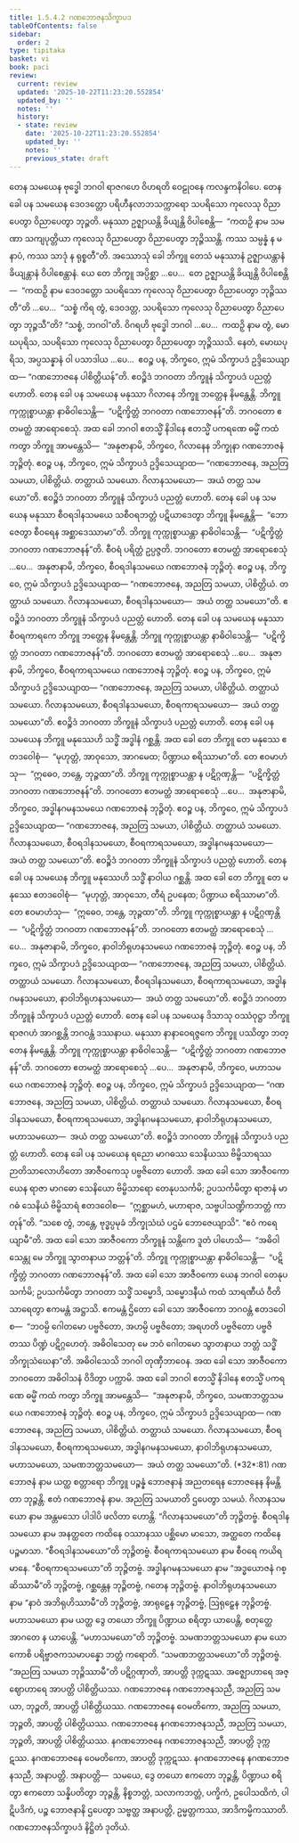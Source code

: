 ```yaml
---
title: 1.5.4.2 ဂဏဘောဇနသိက္ခာပဒ
tableOfContents: false
sidebar:
  order: 2
type: tipitaka
basket: vi
book: paci
review:
  current: review
  updated: '2025-10-22T11:23:20.552854'
  updated_by: ''
  notes: ''
  history:
  - state: review
    date: '2025-10-22T11:23:20.552854'
    updated_by: ''
    notes: ''
    previous_state: draft
---
```



<ReviewStatus review={frontmatter.review} showDetails={true} />

<HypothesisAnnotation frontmatter={frontmatter} />

<DynamicBreadcrumb />

<Division number="209" book="paci" e="ch" v="2" p="97">

<Paragraph number="678" book="paci">
တေန သမယေန ဗုဒ္ဓေါ ဘဂဝါ ရာဇဂဟေ ဝိဟရတိ ဝေဠုဝနေ ကလန္ဒကနိဝါပေ. တေန ခေါ ပန သမယေန ဒေဝဒတ္တော ပရိဟီနလာဘသက္ကာရော သပရိသော ကုလေသု ဝိညာပေတွာ ဝိညာပေတွာ ဘုဉ္ဇတိ. မနုဿာ ဥဇ္ဈာယန္တိ ခိယျန္တိ ဝိပါစေန္တိ—  “ကထဉှိ နာမ သမဏာ သကျပုတ္တိယာ ကုလေသု ဝိညာပေတွာ ဝိညာပေတွာ ဘုဉ္ဇိဿန္တိ. ကဿ သမ္ပန္နံ န မနာပံ, ကဿ သာဒုံ န ရုစ္စတီ”တိ.
</Paragraph>

<Paragraph number="679" book="paci">
အဿောသုံ ခေါ ဘိက္ခူ တေသံ မနုဿာနံ ဥဇ္ဈာယန္တာနံ ခိယျန္တာနံ ဝိပါစေန္တာနံ. ယေ တေ ဘိက္ခူ အပ္ပိစ္ဆာ …ပေ…  တေ ဥဇ္ဈာယန္တိ ခိယျန္တိ ဝိပါစေန္တိ—  “ကထဉှိ နာမ ဒေဝဒတ္တော သပရိသော ကုလေသု ဝိညာပေတွာ ဝိညာပေတွာ ဘုဉ္ဇိဿတီ”တိ …ပေ…  “သစ္စံ ကိရ တွံ, ဒေဝဒတ္တ, သပရိသော ကုလေသု ဝိညာပေတွာ ဝိညာပေတွာ ဘုဉ္ဇသီ”တိ? “သစ္စံ, ဘဂဝါ”တိ. ဝိဂရဟိ ဗုဒ္ဓေါ ဘဂဝါ …ပေ…  ကထဉှိ နာမ တွံ, မောဃပုရိသ, သပရိသော ကုလေသု ဝိညာပေတွာ ဝိညာပေတွာ ဘုဉ္ဇိဿသိ. နေတံ, မောဃပုရိသ, အပ္ပသန္နာနံ ဝါ ပသာဒါယ …ပေ…  ဧဝဉ္စ ပန, ဘိက္ခဝေ, ဣမံ သိက္ခာပဒံ ဥဒ္ဒိသေယျာထ—
</Paragraph>

<Paragraph number="680" book="paci">
<Emphasis>“ဂဏဘောဇနေ ပါစိတ္တိယန်”</Emphasis>တိ.
</Paragraph>

<Paragraph number="681" book="paci">
ဧဝဉ္စိဒံ ဘဂဝတာ ဘိက္ခူနံ သိက္ခာပဒံ ပညတ္တံ ဟောတိ.
</Paragraph>

</Division>
<Division number="210" book="paci" e="ch" v="2" p="98">

<Paragraph number="682" book="paci">
တေန ခေါ ပန သမယေန မနုဿာ ဂိလာနေ ဘိက္ခူ ဘတ္တေန နိမန္တေန္တိ. ဘိက္ခူ ကုက္ကုစ္စာယန္တာ နာဓိဝါသေန္တိ—  “ပဋိက္ခိတ္တံ ဘဂဝတာ ဂဏဘောဇနန်”တိ. ဘဂဝတော ဧတမတ္ထံ အာရောစေသုံ. အထ ခေါ ဘဂဝါ ဧတသ္မိံ နိဒါနေ ဧတသ္မိံ ပကရဏေ ဓမ္မိံ ကထံ ကတွာ ဘိက္ခူ အာမန္တေသိ—  “အနုဇာနာမိ, ဘိက္ခဝေ, ဂိလာနေန ဘိက္ခုနာ ဂဏဘောဇနံ ဘုဉ္ဇိတုံ. ဧဝဉ္စ ပန, ဘိက္ခဝေ, ဣမံ သိက္ခာပဒံ ဥဒ္ဒိသေယျာထ—
</Paragraph>

<Paragraph number="683" book="paci">
<Emphasis>“ဂဏဘောဇနေ, အညတြ သမယာ, ပါစိတ္တိယံ. တတ္ထာယံ သမယော. ဂိလာနသမယော—  အယံ တတ္ထ သမယော”</Emphasis>တိ.
</Paragraph>

<Paragraph number="684" book="paci">
ဧဝဉ္စိဒံ ဘဂဝတာ ဘိက္ခူနံ သိက္ခာပဒံ ပညတ္တံ ဟောတိ.
</Paragraph>

</Division>
<Division number="211" book="paci" e="ch" v="2" p="98">

<Paragraph number="685" book="paci">
တေန ခေါ ပန သမယေန မနုဿာ စီဝရဒါနသမယေ သစီဝရဘတ္တံ ပဋိယာဒေတွာ ဘိက္ခူ နိမန္တေန္တိ—  “ဘောဇေတွာ စီဝရေန အစ္ဆာဒေဿာမာ”တိ. ဘိက္ခူ ကုက္ကုစ္စာယန္တာ နာဓိဝါသေန္တိ—  “ပဋိက္ခိတ္တံ ဘဂဝတာ ဂဏဘောဇနန်”တိ. စီဝရံ ပရိတ္တံ ဥပ္ပဇ္ဇတိ. ဘဂဝတော ဧတမတ္ထံ အာရောစေသုံ …ပေ…  အနုဇာနာမိ, ဘိက္ခဝေ, စီဝရဒါနသမယေ ဂဏဘောဇနံ ဘုဉ္ဇိတုံ. ဧဝဉ္စ ပန, ဘိက္ခဝေ, ဣမံ သိက္ခာပဒံ ဥဒ္ဒိသေယျာထ—
</Paragraph>

<Paragraph number="686" book="paci">
<Emphasis>“ဂဏဘောဇနေ, အညတြ သမယာ, ပါစိတ္တိယံ. တတ္ထာယံ သမယော. ဂိလာနသမယော, စီဝရဒါနသမယော—  အယံ တတ္ထ သမယော”</Emphasis>တိ.
</Paragraph>

<Paragraph number="687" book="paci">
ဧဝဉ္စိဒံ ဘဂဝတာ ဘိက္ခူနံ သိက္ခာပဒံ ပညတ္တံ ဟောတိ.
</Paragraph>

</Division>
<Division number="212" book="paci" e="ch" v="2" p="98">

<Paragraph number="688" book="paci">
တေန ခေါ ပန သမယေန မနုဿာ စီဝရကာရကေ ဘိက္ခူ ဘတ္တေန နိမန္တေန္တိ. ဘိက္ခူ ကုက္ကုစ္စာယန္တာ နာဓိဝါသေန္တိ—  “ပဋိက္ခိတ္တံ ဘဂဝတာ ဂဏဘောဇနန်”တိ. ဘဂဝတော ဧတမတ္ထံ အာရောစေသုံ …ပေ…  အနုဇာနာမိ, ဘိက္ခဝေ, စီဝရကာရသမယေ ဂဏဘောဇနံ ဘုဉ္ဇိတုံ. ဧဝဉ္စ ပန, ဘိက္ခဝေ, ဣမံ သိက္ခာပဒံ ဥဒ္ဒိသေယျာထ—
</Paragraph>

<Paragraph number="689" book="paci">
<Emphasis>“ဂဏဘောဇနေ, အညတြ သမယာ, ပါစိတ္တိယံ. တတ္ထာယံ သမယော. ဂိလာနသမယော, စီဝရဒါနသမယော, စီဝရကာရသမယော—  အယံ တတ္ထ သမယော”</Emphasis>တိ.
</Paragraph>

<Paragraph number="690" book="paci">
ဧဝဉ္စိဒံ ဘဂဝတာ ဘိက္ခူနံ သိက္ခာပဒံ ပညတ္တံ ဟောတိ.
</Paragraph>

</Division>
<Division number="213" book="paci" e="ch" v="2" p="99">

<Paragraph number="691" book="paci">
တေန ခေါ ပန သမယေန ဘိက္ခူ မနုဿေဟိ သဒ္ဓိံ အဒ္ဓါနံ ဂစ္ဆန္တိ. အထ ခေါ တေ ဘိက္ခူ တေ မနုဿေ ဧတဒဝေါစုံ—  “မုဟုတ္တံ, အာဝုသော, အာဂမေထ; ပိဏ္ဍာယ စရိဿာမာ”တိ. တေ ဧဝမာဟံသု—  “ဣဓေဝ, ဘန္တေ, ဘုဉ္ဇထာ”တိ. ဘိက္ခူ ကုက္ကုစ္စာယန္တာ န ပဋိဂ္ဂဏှန္တိ—  “ပဋိက္ခိတ္တံ ဘဂဝတာ ဂဏဘောဇနန်”တိ. ဘဂဝတော ဧတမတ္ထံ အာရောစေသုံ …ပေ…  အနုဇာနာမိ, ဘိက္ခဝေ, အဒ္ဓါနဂမနသမယေ ဂဏဘောဇနံ ဘုဉ္ဇိတုံ. ဧဝဉ္စ ပန, ဘိက္ခဝေ, ဣမံ သိက္ခာပဒံ ဥဒ္ဒိသေယျာထ—
</Paragraph>

<Paragraph number="692" book="paci">
<Emphasis>“ဂဏဘောဇနေ, အညတြ သမယာ, ပါစိတ္တိယံ. တတ္ထာယံ သမယော. ဂိလာနသမယော, စီဝရဒါနသမယော, စီဝရကာရသမယော, အဒ္ဓါနဂမနသမယော—  အယံ တတ္ထ သမယော”</Emphasis>တိ.
</Paragraph>

<Paragraph number="693" book="paci">
ဧဝဉ္စိဒံ ဘဂဝတာ ဘိက္ခူနံ သိက္ခာပဒံ ပညတ္တံ ဟောတိ.
</Paragraph>

</Division>
<Division number="214" book="paci" e="ch" v="2" p="99">

<Paragraph number="694" book="paci">
တေန ခေါ ပန သမယေန ဘိက္ခူ မနုဿေဟိ သဒ္ဓိံ နာဝါယ ဂစ္ဆန္တိ. အထ ခေါ တေ ဘိက္ခူ တေ မနုဿေ ဧတဒဝေါစုံ—  “မုဟုတ္တံ, အာဝုသော, တီရံ ဥပနေထ; ပိဏ္ဍာယ စရိဿာမာ”တိ. တေ ဧဝမာဟံသု—  “ဣဓေဝ, ဘန္တေ, ဘုဉ္ဇထာ”တိ. ဘိက္ခူ ကုက္ကုစ္စာယန္တာ န ပဋိဂ္ဂဏှန္တိ—  “ပဋိက္ခိတ္တံ ဘဂဝတာ ဂဏဘောဇနန်”တိ. ဘဂဝတော ဧတမတ္ထံ အာရောစေသုံ …ပေ…  အနုဇာနာမိ, ဘိက္ခဝေ, နာဝါဘိရုဟနသမယေ ဂဏဘောဇနံ ဘုဉ္ဇိတုံ. ဧဝဉ္စ ပန, ဘိက္ခဝေ, ဣမံ သိက္ခာပဒံ ဥဒ္ဒိသေယျာထ—
</Paragraph>

<Paragraph number="695" book="paci">
<Emphasis>“ဂဏဘောဇနေ, အညတြ သမယာ, ပါစိတ္တိယံ. တတ္ထာယံ သမယော. ဂိလာနသမယော, စီဝရဒါနသမယော, စီဝရကာရသမယော, အဒ္ဓါနဂမနသမယော, နာဝါဘိရုဟနသမယော—  အယံ တတ္ထ သမယော”</Emphasis>တိ.
</Paragraph>

<Paragraph number="696" book="paci">
ဧဝဉ္စိဒံ ဘဂဝတာ ဘိက္ခူနံ သိက္ခာပဒံ ပညတ္တံ ဟောတိ.
</Paragraph>

</Division>
<Division number="215" book="paci" e="ch" v="2" p="100">

<Paragraph number="697" book="paci">
တေန ခေါ ပန သမယေန ဒိသာသု ဝဿံဝုဋ္ဌာ ဘိက္ခူ ရာဇဂဟံ အာဂစ္ဆန္တိ ဘဂဝန္တံ ဒဿနာယ. မနုဿာ နာနာဝေရဇ္ဇကေ ဘိက္ခူ ပဿိတွာ ဘတ္တေန နိမန္တေန္တိ. ဘိက္ခူ ကုက္ကုစ္စာယန္တာ နာဓိဝါသေန္တိ—  “ပဋိက္ခိတ္တံ ဘဂဝတာ ဂဏဘောဇနန်”တိ. ဘဂဝတော ဧတမတ္ထံ အာရောစေသုံ …ပေ…  အနုဇာနာမိ, ဘိက္ခဝေ, မဟာသမယေ ဂဏဘောဇနံ ဘုဉ္ဇိတုံ. ဧဝဉ္စ ပန, ဘိက္ခဝေ, ဣမံ သိက္ခာပဒံ ဥဒ္ဒိသေယျာထ—
</Paragraph>

<Paragraph number="698" book="paci">
<Emphasis>“ဂဏဘောဇနေ, အညတြ သမယာ, ပါစိတ္တိယံ. တတ္ထာယံ သမယော. ဂိလာနသမယော, စီဝရဒါနသမယော, စီဝရကာရသမယော, အဒ္ဓါနဂမနသမယော, နာဝါဘိရုဟနသမယော, မဟာသမယော—  အယံ တတ္ထ သမယော”</Emphasis>တိ.
</Paragraph>

<Paragraph number="699" book="paci">
ဧဝဉ္စိဒံ ဘဂဝတာ ဘိက္ခူနံ သိက္ခာပဒံ ပညတ္တံ ဟောတိ.
</Paragraph>

</Division>
<Division number="216" book="paci" e="ch" v="2" p="100">

<Paragraph number="700" book="paci">
တေန ခေါ ပန သမယေန ရညော မာဂဓဿ သေနိယဿ ဗိမ္ဗိသာရဿ ဉာတိသာလောဟိတော အာဇီဝကေသု ပဗ္ဗဇိတော ဟောတိ. အထ ခေါ သော အာဇီဝကော ယေန ရာဇာ မာဂဓော သေနိယော ဗိမ္ဗိသာရော တေနုပသင်္ကမိ; ဥပသင်္ကမိတွာ ရာဇာနံ မာဂဓံ သေနိယံ ဗိမ္ဗိသာရံ ဧတဒဝေါစ—  “ဣစ္ဆာမဟံ, မဟာရာဇ, သဗ္ဗပါသဏ္ဍိကဘတ္တံ ကာတုန်”တိ. “သစေ တွံ, ဘန္တေ, ဗုဒ္ဓပ္ပမုခံ ဘိက္ခုသံဃံ ပဌမံ ဘောဇေယျာသိ”. “ဧဝံ ကရေယျာမီ”တိ. အထ ခေါ သော အာဇီဝကော ဘိက္ခူနံ သန္တိကေ ဒူတံ ပါဟေသိ—  “အဓိဝါသေန္တု မေ ဘိက္ခူ သွာတနာယ ဘတ္တန်”တိ. ဘိက္ခူ ကုက္ကုစ္စာယန္တာ နာဓိဝါသေန္တိ—  “ပဋိက္ခိတ္တံ ဘဂဝတာ ဂဏဘောဇနန်”တိ. အထ ခေါ သော အာဇီဝကော ယေန ဘဂဝါ တေနုပသင်္ကမိ; ဥပသင်္ကမိတွာ ဘဂဝတာ သဒ္ဓိံ သမ္မောဒိ, သမ္မောဒနီယံ ကထံ သာရဏီယံ ဝီတိသာရေတွာ ဧကမန္တံ အဋ္ဌာသိ. ဧကမန္တံ ဌိတော ခေါ သော အာဇီဝကော ဘဂဝန္တံ ဧတဒဝေါစ—  “ဘဝမ္ပိ ဂေါတမော ပဗ္ဗဇိတော, အဟမ္ပိ ပဗ္ဗဇိတော; အရဟတိ ပဗ္ဗဇိတော ပဗ္ဗဇိတဿ ပိဏ္ဍံ ပဋိဂ္ဂဟေတုံ. အဓိဝါသေတု မေ ဘဝံ ဂေါတမော သွာတနာယ ဘတ္တံ သဒ္ဓိံ ဘိက္ခုသံဃေနာ”တိ. အဓိဝါသေသိ ဘဂဝါ တုဏှီဘာဝေန. အထ ခေါ သော အာဇီဝကော ဘဂဝတော အဓိဝါသနံ ဝိဒိတွာ ပက္ကာမိ. အထ ခေါ ဘဂဝါ ဧတသ္မိံ နိဒါနေ ဧတသ္မိံ ပကရဏေ ဓမ္မိံ ကထံ ကတွာ ဘိက္ခူ အာမန္တေသိ—  “အနုဇာနာမိ, ဘိက္ခဝေ, သမဏဘတ္တသမယေ ဂဏဘောဇနံ ဘုဉ္ဇိတုံ. ဧဝဉ္စ ပန, ဘိက္ခဝေ, ဣမံ သိက္ခာပဒံ ဥဒ္ဒိသေယျာထ—
</Paragraph>

</Division>
<Division number="217" book="paci" e="ch" v="2" p="101">

<Paragraph number="701" book="paci">
<Emphasis>ဂဏဘောဇနေ, အညတြ သမယာ, ပါစိတ္တိယံ. တတ္ထာယံ သမယော. ဂိလာနသမယော, စီဝရဒါနသမယော, စီဝရကာရသမယော, အဒ္ဓါနဂမနသမယော, နာဝါဘိရုဟနသမယော, မဟာသမယော, သမဏဘတ္တသမယော—  အယံ တတ္ထ သမယော”</Emphasis>တိ. (*32*:<Emphasis>81</Emphasis>)
</Paragraph>

</Division>
<Division number="218" book="paci" e="ch" v="2" p="101">

<Paragraph number="702" book="paci">
<Emphasis>ဂဏဘောဇနံ</Emphasis> နာမ ယတ္ထ စတ္တာရော ဘိက္ခူ ပဉ္စန္နံ ဘောဇနာနံ အညတရေန ဘောဇနေန နိမန္တိတာ ဘုဉ္ဇန္တိ. ဧတံ ဂဏဘောဇနံ နာမ.
</Paragraph>

<Paragraph number="703" book="paci">
<Emphasis>အညတြ သမယာ</Emphasis>တိ ဌပေတွာ သမယံ.
</Paragraph>

<Paragraph number="704" book="paci">
<Emphasis>ဂိလာနသမယော</Emphasis> နာမ အန္တမသော ပါဒါပိ ဖလိတာ ဟောန္တိ. “ဂိလာနသမယော”တိ ဘုဉ္ဇိတဗ္ဗံ.
</Paragraph>

<Paragraph number="705" book="paci">
<Emphasis>စီဝရဒါနသမယော</Emphasis> နာမ အနတ္ထတေ ကထိနေ ဝဿာနဿ ပစ္ဆိမော မာသော, အတ္ထတေ ကထိနေ ပဉ္စမာသာ. “စီဝရဒါနသမယော”တိ ဘုဉ္ဇိတဗ္ဗံ.
</Paragraph>

<Paragraph number="706" book="paci">
<Emphasis>စီဝရကာရသမယော</Emphasis> နာမ စီဝရေ ကယိရမာနေ. “စီဝရကာရသမယော”တိ ဘုဉ္ဇိတဗ္ဗံ.
</Paragraph>

<Paragraph number="707" book="paci">
<Emphasis>အဒ္ဓါနဂမနသမယော</Emphasis> နာမ “အဒ္ဓယောဇနံ ဂစ္ဆိဿာမီ”တိ ဘုဉ္ဇိတဗ္ဗံ, ဂစ္ဆန္တေန ဘုဉ္ဇိတဗ္ဗံ, ဂတေန ဘုဉ္ဇိတဗ္ဗံ.
</Paragraph>

<Paragraph number="708" book="paci">
<Emphasis>နာဝါဘိရုဟနသမယော</Emphasis> နာမ “နာဝံ အဘိရုဟိဿာမီ”တိ ဘုဉ္ဇိတဗ္ဗံ, အာရုဠှေန ဘုဉ္ဇိတဗ္ဗံ, ဩရုဠှေန ဘုဉ္ဇိတဗ္ဗံ.
</Paragraph>

<Paragraph number="709" book="paci">
<Emphasis>မဟာသမယော</Emphasis> နာမ ယတ္ထ ဒွေ တယော ဘိက္ခူ ပိဏ္ဍာယ စရိတွာ ယာပေန္တိ, စတုတ္ထေ အာဂတေ န ယာပေန္တိ. “မဟာသမယော”တိ ဘုဉ္ဇိတဗ္ဗံ.
</Paragraph>

<Paragraph number="710" book="paci">
<Emphasis>သမဏဘတ္တသမယော</Emphasis> နာမ ယော ကောစိ ပရိဗ္ဗာဇကသမာပန္နော ဘတ္တံ ကရောတိ. “သမဏဘတ္တသမယော”တိ ဘုဉ္ဇိတဗ္ဗံ.
</Paragraph>

<Paragraph number="711" book="paci">
“အညတြ သမယာ ဘုဉ္ဇိဿာမီ”တိ ပဋိဂ္ဂဏှာတိ, အာပတ္တိ ဒုက္ကဋဿ. အဇ္ဈောဟာရေ အဇ္ဈောဟာရေ အာပတ္တိ ပါစိတ္တိယဿ.
</Paragraph>

</Division>
<Division number="219" book="paci" e="ch" v="2" p="101">

<Paragraph number="712" book="paci">
ဂဏဘောဇနေ ဂဏဘောဇနသညီ, အညတြ သမယာ, ဘုဉ္ဇတိ, အာပတ္တိ ပါစိတ္တိယဿ. ဂဏဘောဇနေ ဝေမတိကော, အညတြ သမယာ, ဘုဉ္ဇတိ, အာပတ္တိ ပါစိတ္တိယဿ. ဂဏဘောဇနေ နဂဏဘောဇနသညီ, အညတြ သမယာ, ဘုဉ္ဇတိ, အာပတ္တိ ပါစိတ္တိယဿ.
</Paragraph>

<Paragraph number="713" book="paci">
နဂဏဘောဇနေ ဂဏဘောဇနသညီ, အာပတ္တိ ဒုက္ကဋဿ. နဂဏဘောဇနေ ဝေမတိကော, အာပတ္တိ ဒုက္ကဋဿ. နဂဏဘောဇနေ နဂဏဘောဇနသညီ, အနာပတ္တိ.
</Paragraph>

</Division>
<Division number="220" book="paci" e="ch" v="2" p="102">

<Paragraph number="714" book="paci">
အနာပတ္တိ—  သမယေ, ဒွေ တယော ဧကတော ဘုဉ္ဇန္တိ, ပိဏ္ဍာယ စရိတွာ ဧကတော သန္နိပတိတွာ ဘုဉ္ဇန္တိ, နိစ္စဘတ္တံ, သလာကဘတ္တံ, ပက္ခိကံ, ဥပေါသထိကံ, ပါဋိပဒိကံ, ပဉ္စ ဘောဇနာနိ ဌပေတွာ သဗ္ဗတ္ထ အနာပတ္တိ, ဥမ္မတ္တကဿ, အာဒိကမ္မိကဿာတိ.

</Paragraph>
</Division>

<Paragraph number="715" type="center" book="paci">
ဂဏဘောဇနသိက္ခာပဒံ နိဋ္ဌိတံ ဒုတိယံ.
</Paragraph>
